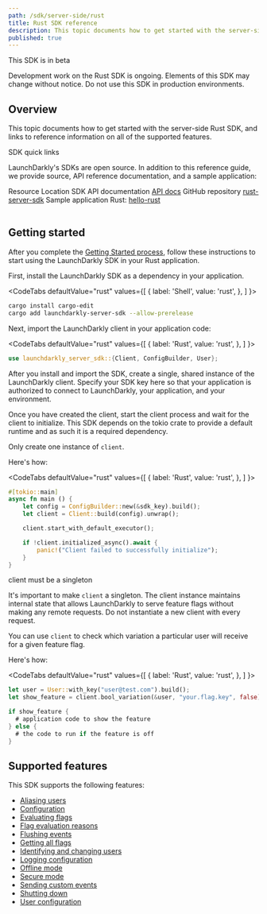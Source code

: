 ```yaml
---
path: /sdk/server-side/rust
title: Rust SDK reference
description: This topic documents how to get started with the server-side Rust SDK, and links to reference information on all of the supported features.
published: true
---
```


<Callout intent="alert">
<CalloutTitle>This SDK is in beta</CalloutTitle>
<CalloutDescription>

Development work on the Rust SDK is ongoing. Elements of this SDK may change without notice. Do not use this SDK in production environments.

</CalloutDescription>
</Callout>

## Overview

This topic documents how to get started with the server-side Rust SDK, and links to reference information on all of the supported features.

<Callout intent="primary">
<CalloutTitle>SDK quick links</CalloutTitle>
<CalloutDescription>

LaunchDarkly's SDKs are open source. In addition to this reference guide, we provide source, API reference documentation, and a sample application:

<Table>
  <TableHeader>
    <TableHeadCell>Resource</TableHeadCell>
    <TableHeadCell>Location</TableHeadCell>
  </TableHeader>
  <TableBody>
    <TableRow>
      <TableCell>SDK API documentation</TableCell>
      <TableCell><a href="https://docs.rs/launchdarkly-server-sdk">API docs</a></TableCell>
    </TableRow>
    <TableRow>
      <TableCell>GitHub repository</TableCell>
      <TableCell><a href="https://github.com/launchdarkly/rust-server-sdk">rust-server-sdk</a></TableCell>
    </TableRow>
    <TableRow>
      <TableCell>Sample application</TableCell>
      <TableCell>Rust: <a href="https://github.com/launchdarkly/hello-rust">hello-rust</a></TableCell>
    </TableRow>
  </TableBody>
</Table>

</CalloutDescription>
</Callout>

## Getting started

After you complete the [Getting Started process](/home/getting-started), follow these instructions to start using the LaunchDarkly SDK in your Rust application.

First, install the LaunchDarkly SDK as a dependency in your application.

<CodeTabs
  defaultValue="rust"
  values={[
    { label: 'Shell', value: 'rust', },
  ]
}>
<CodeTabItem value="rust">

```bash
cargo install cargo-edit
cargo add launchdarkly-server-sdk --allow-prerelease
```

</CodeTabItem>
</CodeTabs>

Next, import the LaunchDarkly client in your application code:

<CodeTabs
  defaultValue="rust"
  values={[
    { label: 'Rust', value: 'rust', },
  ]
}>
<CodeTabItem value="rust">

```rust
use launchdarkly_server_sdk::{Client, ConfigBuilder, User};
```

</CodeTabItem>
</CodeTabs>

After you install and import the SDK, create a single, shared instance of the LaunchDarkly client. Specify your SDK key here so that your application is authorized to connect to LaunchDarkly, your application, and your environment.

Once you have created the client, start the client process and wait for the client to initialize. This SDK depends on the tokio crate to provide a default runtime and as such it is a required dependency.

Only create one instance of `client`.

Here's how:

<CodeTabs
  defaultValue="rust"
  values={[
    { label: 'Rust', value: 'rust', },
  ]
}>
<CodeTabItem value="rust">

```rust
#[tokio::main]
async fn main () {
    let config = ConfigBuilder::new(&sdk_key).build();
    let client = Client::build(config).unwrap();

    client.start_with_default_executor();

    if !client.initialized_async().await {
        panic!("Client failed to successfully initialize");
    }
}
```

</CodeTabItem>
</CodeTabs>

<Callout intent="alert">
<CalloutTitle>client must be a singleton</CalloutTitle>
<CalloutDescription>

It's important to make `client` a singleton. The client instance maintains internal state that allows LaunchDarkly to serve feature flags without making any remote requests. Do not instantiate a new client with every request.

</CalloutDescription>
</Callout>

You can use `client` to check which variation a particular user will receive for a given feature flag.

Here's how:

<CodeTabs
  defaultValue="rust"
  values={[
    { label: 'Rust', value: 'rust', },
  ]
}>
<CodeTabItem value="rust">

```rust
let user = User::with_key("user@test.com").build();
let show_feature = client.bool_variation(&user, "your.flag.key", false);

if show_feature {
  # application code to show the feature
} else {
  # the code to run if the feature is off
}
```

</CodeTabItem>
</CodeTabs>

## Supported features

This SDK supports the following features:

* [Aliasing users](/sdk/features/aliasing-users#rust)
* [Configuration](/sdk/features/config#rust)
* [Evaluating flags](/sdk/features/evaluating#rust)
* [Flag evaluation reasons](/sdk/features/evaluation-reasons#rust)
* [Flushing events](/sdk/features/flush#rust)
* [Getting all flags](/sdk/features/all-flags#rust)
* [Identifying and changing users](/sdk/features/identify#rust)
* [Logging configuration](/sdk/features/logging#rust)
* [Offline mode](/sdk/features/offline-mode#rust)
* [Secure mode](/sdk/features/secure-mode#rust)
* [Sending custom events](/sdk/features/events#rust)
* [Shutting down](/sdk/features/shutdown#rust)
* [User configuration](/sdk/features/user-config#rust)
